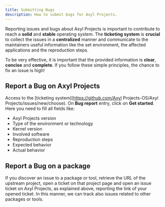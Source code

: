 ```yaml
---
title: Submitting Bugs
description: How to submit bugs for Axyl Projects.
---
```


Reporting issues and bugs about Axyl Projects is important to contribute to reach a **solid** and **stable** operating system. The **ticketing system** is **crucial** to collect the issues in a **centralized** manner and communicate to the maintainers useful information like the set environment, the affected applications and the reproduction steps.

To be very effective, it is important that the provided information is **clear**, **concise** and **complete**. If you follow these simple principles, the chance to fix an issue is high!

## Report a Bug on Axyl Projects

Access to the [ticketing system](https://github.com/Axyl Projects-OS/Axyl Projects/issues/new/choose). On **Bug report** entry, click on **Get started**. Here you need to fill all fields like:
* Axyl Projects version
* Type of the environment or technology
* Kernel version
* Involved software
* Reproduction steps
* Expected behavior
* Actual behavior

## Report a Bug on a package

If you discover an issue to a package or tool, retrieve the URL of the upstream project, open a ticket on that project page and open an issue ticket on Axyl Projects, as explained above, reporting the link of your opened ticket. In this manner, we can track also issues related to other packages or tools.
